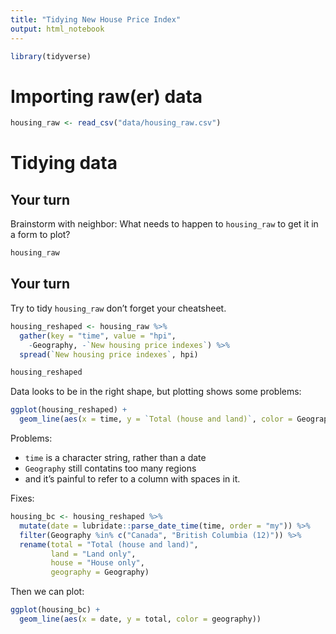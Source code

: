 ```yaml
---
title: "Tidying New House Price Index"
output: html_notebook
---
```


```r
library(tidyverse)
```

# Importing raw(er) data

```r
housing_raw <- read_csv("data/housing_raw.csv")
```

# Tidying data

## Your turn

Brainstorm with neighbor: What needs to happen to `housing_raw` to get it in a form to plot?

```r
housing_raw
```

## Your turn

Try to tidy `housing_raw` don't forget your cheatsheet.

```r
housing_reshaped <- housing_raw %>% 
  gather(key = "time", value = "hpi", 
    -Geography, -`New housing price indexes`) %>%
  spread(`New housing price indexes`, hpi) 

housing_reshaped
```

Data looks to be in the right shape, but plotting shows some problems:

```r
ggplot(housing_reshaped) +
  geom_line(aes(x = time, y = `Total (house and land)`, color = Geography))
```

Problems:

* `time` is a character string, rather than a date
* `Geography` still contatins too many regions
* and it's painful to refer to a column with spaces in it.

Fixes:
```r
housing_bc <- housing_reshaped %>%
  mutate(date = lubridate::parse_date_time(time, order = "my")) %>%
  filter(Geography %in% c("Canada", "British Columbia (12)")) %>%
  rename(total = "Total (house and land)",
         land = "Land only",
         house = "House only",
         geography = Geography)
```


Then we can plot:
```r
ggplot(housing_bc) +
  geom_line(aes(x = date, y = total, color = geography))
```

